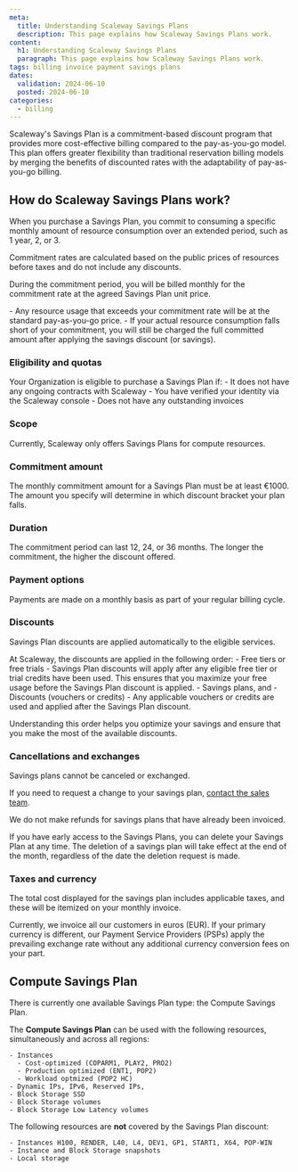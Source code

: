 ```yaml
---
meta:
  title: Understanding Scaleway Savings Plans
  description: This page explains how Scaleway Savings Plans work.
content:
  h1: Understanding Scaleway Savings Plans
  paragraph: This page explains how Scaleway Savings Plans work.
tags: billing invoice payment savings plans
dates:
  validation: 2024-06-10
  posted: 2024-06-10
categories:
  - billing
---
```


Scaleway's Savings Plan is a commitment-based discount program that provides more cost-effective billing compared to the pay-as-you-go model. This plan offers greater flexibility than traditional reservation billing models by merging the benefits of discounted rates with the adaptability of pay-as-you-go billing.

## How do Scaleway Savings Plans work?

When you purchase a Savings Plan, you commit to consuming a specific monthly amount of resource consumption over an extended period, such as 1 year, 2, or 3.

<Message type="note">
  Commitment rates are calculated based on the public prices of resources before taxes and do not include any discounts.
</Message>

During the commitment period, you will be billed monthly for the commitment rate at the agreed Savings Plan unit price.

<Message type="important">
  - Any resource usage that exceeds your commitment rate will be at the standard pay-as-you-go price.
  - If your actual resource consumption falls short of your commitment, you will still be charged the full committed amount after applying the savings discount (or savings).
</Message>

### Eligibility and quotas

Your Organization is eligible to purchase a Savings Plan if:
    - It does not have any ongoing contracts with Scaleway
    - You have verified your identity via the Scaleway console
    - Does not have any outstanding invoices

### Scope

Currently, Scaleway only offers Savings Plans for compute resources.

### Commitment amount

The monthly commitment amount for a Savings Plan must be at least €1000. The amount you specify will determine in which discount bracket your plan falls.

### Duration

The commitment period can last 12, 24, or 36 months. The longer the commitment, the higher the discount offered.

### Payment options

Payments are made on a monthly basis as part of your regular billing cycle.

### Discounts

Savings Plan discounts are applied automatically to the eligible services.

At Scaleway, the discounts are applied in the following order:
    - Free tiers or free trials - Savings Plan discounts will apply after any eligible free tier or trial credits have been used. This ensures that you maximize your free usage before the Savings Plan discount is applied.
    - Savings plans, and
    - Discounts (vouchers or credits) - Any applicable vouchers or credits are used and applied after the Savings Plan discount.

Understanding this order helps you optimize your savings and ensure that you make the most of the available discounts.

### Cancellations and exchanges

Savings plans cannot be canceled or exchanged.

If you need to request a change to your savings plan, [contact the sales team](https://www.scaleway.com/en/contact-sales/).

We do not make refunds for savings plans that have already been invoiced.

<Message type="important">
  If you have early access to the Savings Plans, you can delete your Savings Plan at any time. The deletion of a savings plan will take effect at the end of the month, regardless of the date the deletion request is made.
</Message>

### Taxes and currency

The total cost displayed for the savings plan includes applicable taxes, and these will be itemized on your monthly invoice.

Currently, we invoice all our customers in euros (EUR). If your primary currency is different, our Payment Service Providers (PSPs) apply the prevailing exchange rate without any additional currency conversion fees on your part.

## Compute Savings Plan

There is currently one available Savings Plan type: the Compute Savings Plan.

The **Compute Savings Plan** can be used with the following resources, simultaneously and across all regions:

    - Instances 
      - Cost-optimized (COPARM1, PLAY2, PRO2)
      - Production optimized (ENT1, POP2)
      - Workload optmized (POP2 HC) 
    - Dynamic IPs, IPv6, Reserved IPs,
    - Block Storage SSD
    - Block Storage volumes
    - Block Storage Low Latency volumes

The following resources are **not** covered by the Savings Plan discount:

    - Instances H100, RENDER, L40, L4, DEV1, GP1, START1, X64, POP-WIN
    - Instance and Block Storage snapshots 
    - Local storage 